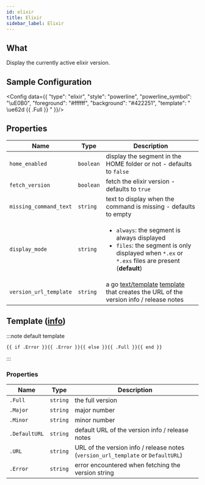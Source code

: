 ```yaml
---
id: elixir
title: Elixir
sidebar_label: Elixir
---
```


## What

Display the currently active elixir version.

## Sample Configuration


<Config data={{
  "type": "elixir",
  "style": "powerline",
  "powerline_symbol": "\uE0B0",
  "foreground": "#ffffff",
  "background": "#422251",
  "template": " \ue62d {{ .Full }} "
}}/>

## Properties

| Name                   | Type      | Description                                                                                                                                                       |
| ---------------------- | --------- | ----------------------------------------------------------------------------------------------------------------------------------------------------------------- |
| `home_enabled`         | `boolean` | display the segment in the HOME folder or not - defaults to `false`                                                                                               |
| `fetch_version`        | `boolean` | fetch the elixir version - defaults to `true`                                                                                                                     |
| `missing_command_text` | `string`  | text to display when the command is missing - defaults to empty                                                                                                   |
| `display_mode`         | `string`  | <ul><li>`always`: the segment is always displayed</li><li>`files`: the segment is only displayed when `*.ex` or `*.exs` files are present (**default**)</li></ul> |
| `version_url_template` | `string`  | a go [text/template][go-text-template] [template][templates] that creates the URL of the version info / release notes                                             |

## Template ([info][templates])

:::note default template

```template
{{ if .Error }}{{ .Error }}{{ else }}{{ .Full }}{{ end }}
```

:::

### Properties

| Name          | Type     | Description                                                                      |
| ------------- | -------- | -------------------------------------------------------------------------------- |
| `.Full`       | `string` | the full version                                                                 |
| `.Major`      | `string` | major number                                                                     |
| `.Minor`      | `string` | minor number                                                                     |
| `.DefaultURL` | `string` | default URL of the version info / release notes                                  |
| `.URL`        | `string` | URL of the version info / release notes (`version_url_template` or `DefaultURL`) |
| `.Error`      | `string` | error encountered when fetching the version string                               |

[go-text-template]: https://golang.org/pkg/text/template/
[templates]: /docs/configuration/templates
